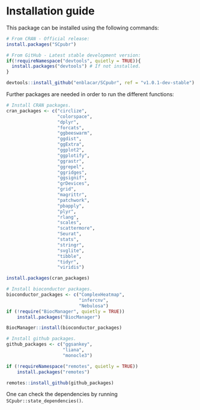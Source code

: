 # Installation guide {-}

This package can be installed using the following commands:
```r
# From CRAN - Official release:
install.packages("SCpubr")

# From GitHub - Latest stable development version:
if(!requireNamespace("devtools", quietly = TRUE)){
  install.packages("devtools") # If not installed.
}

devtools::install_github("enblacar/SCpubr", ref = "v1.0.1-dev-stable")
```


Further packages are needed in order to run the different functions:

```r
# Install CRAN packages.
cran_packages <- c("circlize",
                   "colorspace",
                   "dplyr",
                   "forcats",
                   "ggbeeswarm",
                   "ggdist",
                   "ggExtra",
                   "ggplot2",
                   "ggplotify",
                   "ggrastr",
                   "ggrepel",
                   "ggridges",
                   "ggsignif",
                   "grDevices",
                   "grid",
                   "magrittr",
                   "patchwork",
                   "pbapply",
                   "plyr",
                   "rlang",
                   "scales",
                   "scattermore",
                   "Seurat",
                   "stats",
                   "stringr",
                   "svglite",
                   "tibble",
                   "tidyr",
                   "viridis")

install.packages(cran_packages)

# Install bioconductor packages.
bioconductor_packages <- c("ComplexHeatmap",
                           "infercnv",
                           "Nebulosa")
if (!require("BiocManager", quietly = TRUE))
    install.packages("BiocManager")

BiocManager::install(bioconductor_packages)

# Install github packages.
github_packages <- c("ggsankey",
                     "liana",
                     "monocle3")

if (!requireNamespace("remotes", quietly = TRUE))
    install.packages("remotes")

remotes::install_github(github_packages)
```

One can check the dependencies by running `SCpubr::state_dependencies()`.


